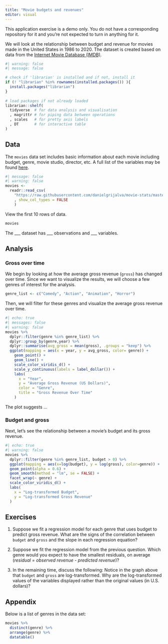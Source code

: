 ```yaml
---
title: "Movie budgets and revenues"
editor: visual
---
```


::: callout-important
This application exercise is a demo only. You do not have a corresponding repository for it and you're not expected to turn in anything for it.
:::

We will look at the relationship between budget and revenue for movies made in the United States in 1986 to 2020. The dataset is created based on data from the [Internet Movie Database (IMDB)](https://www.imdb.com/).

```r
#| warning: false
#| message: false

# check if 'librarian' is installed and if not, install it
if (! "librarian" %in% rownames(installed.packages()) ){
  install.packages("librarian")
}
  
# load packages if not already loaded
librarian::shelf(
  tidyverse  # for data analysis and visualisation
  , magrittr # for piping data between operations
  , scales   # for pretty axis labels
  , DT       # for interactive table
)
```

## Data

The `movies` data set includes basic information about each movie including budget, genre, movie studio, director, etc. A full list of the variables may be found [here](https://github.com/danielgrijalva/movie-stats).

```r
#| message: false
#| warning: false
movies <- 
  readr::read_csv(
    "https://raw.githubusercontent.com/danielgrijalva/movie-stats/master/movies.csv"
    , show_col_types = FALSE
    )
```

View the first 10 rows of data.

```r
movies
```

The \_\_\_ dataset has \_\_\_ observations and \_\_\_ variables.

## Analysis

### Gross over time

We begin by looking at how the average gross revenue (`gross`) has changed over time. Since we want to visualize the results, we will choose a few genres of interest for the analysis.

```r
genre_list <- c("Comedy", "Action", "Animation", "Horror")
```

Then, we will filter for these genres and visualize the average gross revenue over time.

```r
#| echo: true
#| messages: false
#| warning: false
movies %>%
  dplyr::filter(genre %in% genre_list) %>% 
  dplyr::group_by(genre,year) %>%
  dplyr::summarise(avg_gross = mean(gross), .groups = "keep") %>%
  ggplot(mapping = aes(x = year, y = avg_gross, color= genre)) +
    geom_point() + 
    geom_line() +
    scale_color_viridis_d() +
    scale_y_continuous(labels = label_dollar()) +
    labs(
      x = "Year",
      y = "Average Gross Revenue (US Dollars)",
      color = "Genre",
      title = "Gross Revenue Over Time"
    )
```

The plot suggests ...

### Budget and gross

Next, let's see the relationship between a movie's budget and its gross revenue.

```r
#| echo: true
#| warning: false
movies %>%
  dplyr::filter(genre %in% genre_list, budget > 0) %>% 
  ggplot(mapping = aes(x=log(budget), y = log(gross), color=genre)) +
  geom_point(alpha = 0.6) +
  geom_smooth(method = "lm", se = FALSE) +
  facet_wrap(~ genre) + 
  scale_color_viridis_d() +
  labs(
    x = "Log-transformed Budget",
    y = "Log-transformed Gross Revenue"
  )
```

## Exercises

1.  Suppose we fit a regression model for each genre that uses budget to predict gross revenue. What are the signs of the correlation between `budget` and `gross` and the slope in each regression equation?

2.  Suppose we fit the regression model from the previous question. Which genre would you expect to have the smallest residuals, on average (*residual = observed revenue - predicted revenue*)?

3.  In the remaining time, discuss the following: Notice in the graph above that `budget` and `gross` are log-transformed. Why are the log-transformed values of the variables displayed rather than the original values (in U.S. dollars)?

## Appendix

Below is a list of genres in the data set:

```r
movies %>% 
  distinct(genre) %>%
  arrange(genre) %>% 
  datatable()
```
